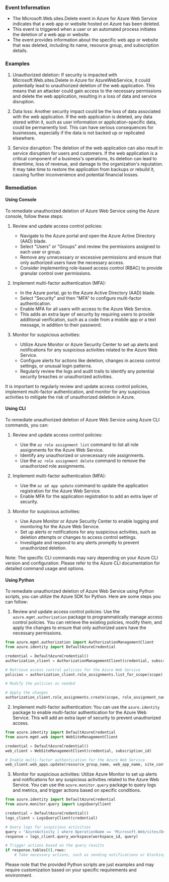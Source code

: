 
### Event Information

- The Microsoft.Web.sites.Delete event in Azure for Azure Web Service indicates that a web app or website hosted on Azure has been deleted.
- This event is triggered when a user or an automated process initiates the deletion of a web app or website.
- The event provides information about the specific web app or website that was deleted, including its name, resource group, and subscription details.


### Examples

1. Unauthorized deletion: If security is impacted with Microsoft.Web.sites.Delete in Azure for AzureWebService, it could potentially lead to unauthorized deletion of the web application. This means that an attacker could gain access to the necessary permissions and delete the web application, resulting in a loss of data and service disruption.

2. Data loss: Another security impact could be the loss of data associated with the web application. If the web application is deleted, any data stored within it, such as user information or application-specific data, could be permanently lost. This can have serious consequences for businesses, especially if the data is not backed up or replicated elsewhere.

3. Service disruption: The deletion of the web application can also result in service disruption for users and customers. If the web application is a critical component of a business's operations, its deletion can lead to downtime, loss of revenue, and damage to the organization's reputation. It may take time to restore the application from backups or rebuild it, causing further inconvenience and potential financial losses.

### Remediation

#### Using Console

To remediate unauthorized deletion of Azure Web Service using the Azure console, follow these steps:

1. Review and update access control policies:
   - Navigate to the Azure portal and open the Azure Active Directory (AAD) blade.
   - Select "Users" or "Groups" and review the permissions assigned to each user or group.
   - Remove any unnecessary or excessive permissions and ensure that only authorized users have the necessary access.
   - Consider implementing role-based access control (RBAC) to provide granular control over permissions.

2. Implement multi-factor authentication (MFA):
   - In the Azure portal, go to the Azure Active Directory (AAD) blade.
   - Select "Security" and then "MFA" to configure multi-factor authentication.
   - Enable MFA for all users with access to the Azure Web Service.
   - This adds an extra layer of security by requiring users to provide additional verification, such as a code from a mobile app or a text message, in addition to their password.

3. Monitor for suspicious activities:
   - Utilize Azure Monitor or Azure Security Center to set up alerts and notifications for any suspicious activities related to the Azure Web Service.
   - Configure alerts for actions like deletion, changes in access control settings, or unusual login patterns.
   - Regularly review the logs and audit trails to identify any potential security breaches or unauthorized activities.

It is important to regularly review and update access control policies, implement multi-factor authentication, and monitor for any suspicious activities to mitigate the risk of unauthorized deletion in Azure.

#### Using CLI

To remediate unauthorized deletion of Azure Web Service using Azure CLI commands, you can:

1. Review and update access control policies:
   - Use the `az role assignment list` command to list all role assignments for the Azure Web Service.
   - Identify any unauthorized or unnecessary role assignments.
   - Use the `az role assignment delete` command to remove the unauthorized role assignments.

2. Implement multi-factor authentication (MFA):
   - Use the `az ad app update` command to update the application registration for the Azure Web Service.
   - Enable MFA for the application registration to add an extra layer of security.

3. Monitor for suspicious activities:
   - Use Azure Monitor or Azure Security Center to enable logging and monitoring for the Azure Web Service.
   - Set up alerts or notifications for any suspicious activities, such as deletion attempts or changes to access control settings.
   - Investigate and respond to any alerts promptly to prevent unauthorized deletion.

Note: The specific CLI commands may vary depending on your Azure CLI version and configuration. Please refer to the Azure CLI documentation for detailed command usage and options.

#### Using Python

To remediate unauthorized deletion of Azure Web Service using Python scripts, you can utilize the Azure SDK for Python. Here are some steps you can follow:

1. Review and update access control policies: Use the `azure.mgmt.authorization` package to programmatically manage access control policies. You can retrieve the existing policies, modify them, and apply the changes to ensure that only authorized users have the necessary permissions.

```python
from azure.mgmt.authorization import AuthorizationManagementClient
from azure.identity import DefaultAzureCredential

credential = DefaultAzureCredential()
authorization_client = AuthorizationManagementClient(credential, subscription_id)

# Retrieve access control policies for the Azure Web Service
policies = authorization_client.role_assignments.list_for_scope(scope)

# Modify the policies as needed

# Apply the changes
authorization_client.role_assignments.create(scope, role_assignment_name, role_definition_id, principal_id)
```

2. Implement multi-factor authentication: You can use the `azure.identity` package to enable multi-factor authentication for the Azure Web Service. This will add an extra layer of security to prevent unauthorized access.

```python
from azure.identity import DefaultAzureCredential
from azure.mgmt.web import WebSiteManagementClient

credential = DefaultAzureCredential()
web_client = WebSiteManagementClient(credential, subscription_id)

# Enable multi-factor authentication for the Azure Web Service
web_client.web_apps.update(resource_group_name, web_app_name, site_config={"mfaEnabled": True})
```

3. Monitor for suspicious activities: Utilize Azure Monitor to set up alerts and notifications for any suspicious activities related to the Azure Web Service. You can use the `azure.monitor.query` package to query logs and metrics, and trigger actions based on specific conditions.

```python
from azure.identity import DefaultAzureCredential
from azure.monitor.query import LogsQueryClient

credential = DefaultAzureCredential()
logs_client = LogsQueryClient(credential)

# Query logs for suspicious activities
query = "AzureActivity | where OperationName == 'Microsoft.Web/sites/Delete' | where ResourceId == '<resource_id>'"
response = logs_client.query_workspace(workspace_id, query)

# Trigger actions based on the query results
if response.tables[0].rows:
    # Take necessary actions, such as sending notifications or blocking the deletion process
```

Please note that the provided Python scripts are just examples and may require customization based on your specific requirements and environment.

